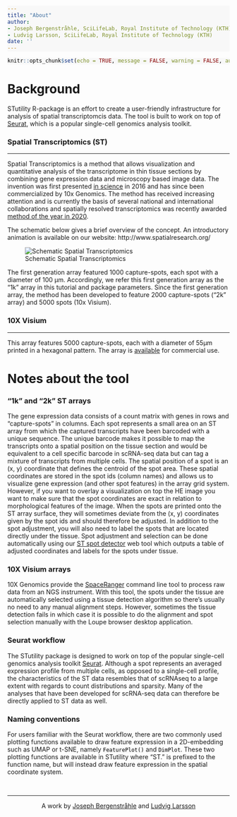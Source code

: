 ```yaml
---
title: "About"
author:
- Joseph Bergenstråhle, SciLifeLab, Royal Institute of Technology (KTH)
- Ludvig Larsson, SciLifeLab, Royal Institute of Technology (KTH)
date: ''
---
```


<style type="text/css">
div.main-container {
  background-color: #FFFFFF !important;
  max-width: 1800px;
  margin-left: auto;
  margin-right: auto;
}
</style>

<style>
#TOC {
  background: url("https://www.spatialresearch.org/wp-content/uploads/2019/09/str-logo-spatial_research_3@2x.png");
  background-size: contain;
  padding-top: 100px !important;
  background-repeat: no-repeat;
  width: 500px;
  color: black;
  border-color: #FFFFFF !important;
}
</style>

<style> code, pre{
  background-color: #F8F8F8 !important;
  color: black !important;
}
</style>

<style> .watch-out {
  background-color: #F0F0F0;
  border: 1px #F0F0F0;
}
<style>

<style> 
body {
  color: black;
  font-size: 20pt;
}
</style>



```r
knitr::opts_chunk$set(echo = TRUE, message = FALSE, warning = FALSE, autodep = FALSE)
```

# Background

STutility R-package is an effort to create a user-friendly infrastructure for analysis of spatial transcriptomcis data. The tool is built to work on top of [Seurat](https://github.com/satijalab/seurat), which is a popular single-cell genomics analysis toolkit. 

### Spatial Transcriptomics (ST)

---

Spatial Transcriptomics is a method that allows visualization and quantitative analysis of the transcriptome in thin tissue sections by combining gene expression data and microscopy based image data. The invention was first presented [in science](https://science.sciencemag.org/content/353/6294/78) in 2016 and has since been commercialized by 10x Genomics. The method has received increasing attention and is currently the basis of several national and international collaborations and spatially resolved transcriptomics was recently awarded [method of the year in 2020](https://www.nature.com/articles/s41592-020-01038-7). 

The schematic below gives a brief overview of the concept.
An introductory animation is available on our website: http://www.spatialresearch.org/

![Schematic Spatial Transcriptomics](assets/st_method_1.PNG)

The first generation array featured 1000 capture-spots, each spot with a diameter of 100 µm. Accordingly, we refer this first generation array as the "1k" array in this tutorial and package parameters. Since the first generation array, the method has been developed to feature 2000 capture-spots ("2k" array) and 5000 spots (10x Visium).

### 10X Visium

---

This array features 5000 capture-spots, each with a diameter of 55µm printed in a hexagonal pattern. The array is [available](https://www.10xgenomics.com/spatial-transcriptomics/) for commercial use.


# Notes about the tool


### "1k" and "2k" ST arrays

The gene expression data consists of a count matrix with genes in rows and "capture-spots" in columns. Each spot represents a small area on an ST array from which the captured transcripts have been barcoded with a unique sequence. The unique barcode makes it possible to map the transcripts onto a spatial position on the tissue section and would be equivalent to a cell specific barcode in scRNA-seq data but can tag a mixture of transcripts from multiple cells. The spatial position of a spot is an (x, y) coordinate that defines the centroid of the spot area. These spatial coordinates are stored in the spot ids (column names) and allows us to visualize gene expression (and other spot features) in the array grid system. However, if you want to overlay a visualization on top the HE image you want to make sure that the spot coordinates are exact in relation to morphological features of the image. When the spots are printed onto the ST array surface, they will sometimes deviate from the (x, y) coordinates given by the spot ids and should therefore be adjusted. In addition to the spot adjustment, you will also need to label the spots that are located directly under the tissue. Spot adjustment and selection can be done automatically using our [ST spot detector](https://github.com/SpatialTranscriptomicsResearch/st_spot_detector) web tool which outputs a table of adjusted coordinates and labels for the spots under tissue.

### 10X Visium arrays

10X Genomics provide the [SpaceRanger](https://support.10xgenomics.com/spatial-gene-expression/software/downloads/latest#spacerangertab) command line tool to process raw data from an NGS instrument. With this tool, the spots under the tissue are automatically selected using a tissue detection algorithm so there's usually no need to any manual alignment steps. However, sometimes the tissue detection fails in which case it is possible to do the alignment and spot selection manually with the Loupe browser desktop application.

### Seurat workflow

The STutility package is designed to work on top of the popular single-cell genomics analysis toolkit [Seurat](https://satijalab.org/seurat/). Although a spot represents an averaged expression profile from multiple cells, as opposed to a single-cell profile, the characteristics of the ST data resembles that of scRNAseq to a large extent with regards to count distributions and sparsity. Many of the analyses that have been developed for scRNA-seq data can therefore be directly applied to ST data as well. 

### Naming conventions

For users familiar with the Seurat workflow, there are two commonly used plotting functions available to draw feature expression in a 2D-embedding such as UMAP or t-SNE, namely `FeaturePlot()` and `DimPlot`. These two plotting functions are available in STutility where "ST." is prefixed to the function name, but will instead draw feature expression in the spatial coordinate system.

&nbsp;
<hr />
<p style="text-align: center;">A work by <a href="mailto: j.bergenstrahle@scilifelab.se">Joseph Bergenstråhle</a> and <a href="mailto: ludvig.larsson@scilifelab.se">Ludvig Larsson</a></p>

<!-- Add icon library -->
<link rel="stylesheet" href="https://cdnjs.cloudflare.com/ajax/libs/font-awesome/4.7.0/css/font-awesome.min.css">

<!-- Add font awesome icons -->
<p style="text-align: center;">
    <a href="https://www.spatialresearch.org" class="fa fa-beer"></a>
</p>

&nbsp;
